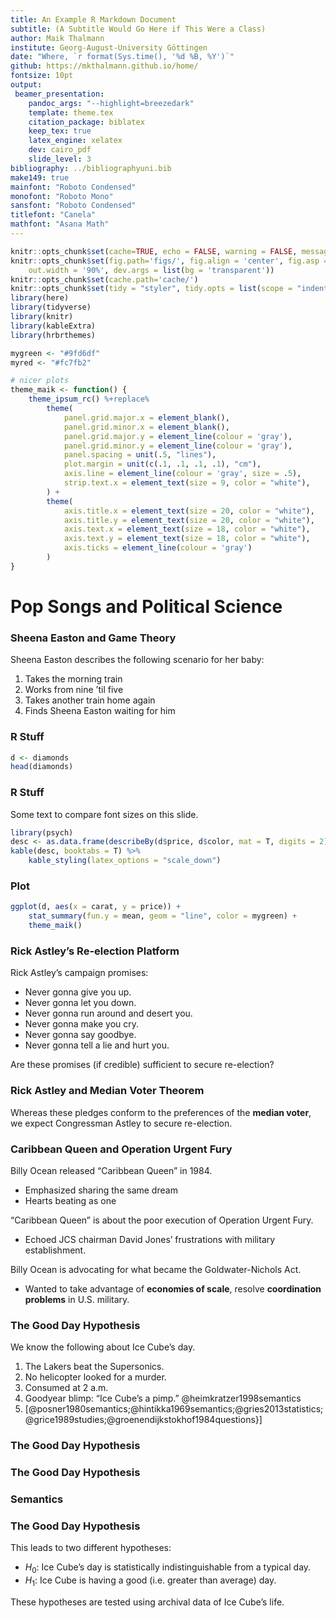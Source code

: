 ```yaml
---
title: An Example R Markdown Document
subtitle: (A Subtitle Would Go Here if This Were a Class)
author: Maik Thalmann
institute: Georg-August-University Göttingen
date: "Where, `r format(Sys.time(), '%d %B, %Y')`"
github: https://mkthalmann.github.io/home/
fontsize: 10pt
output:
 beamer_presentation:
    pandoc_args: "--highlight=breezedark"
    template: theme.tex
    citation_package: biblatex
    keep_tex: true
    latex_engine: xelatex
    dev: cairo_pdf
    slide_level: 3
bibliography: ../bibliographyuni.bib
make149: true
mainfont: "Roboto Condensed"
monofont: "Roboto Mono"
sansfont: "Roboto Condensed"
titlefont: "Canela"
mathfont: "Asana Math"
---
```


```r
knitr::opts_chunk$set(cache=TRUE, echo = FALSE, warning = FALSE, message = FALSE)
knitr::opts_chunk$set(fig.path='figs/', fig.align = 'center', fig.asp = 0.6, 
    out.width = '90%', dev.args = list(bg = 'transparent'))
knitr::opts_chunk$set(cache.path='cache/')
knitr::opts_chunk$set(tidy = "styler", tidy.opts = list(scope = "indention"))
library(here)
library(tidyverse)
library(knitr)
library(kableExtra)
library(hrbrthemes)

mygreen <- "#9fd6df"
myred <- "#fc7fb2"

# nicer plots
theme_maik <- function() {
    theme_ipsum_rc() %+replace%
        theme(
            panel.grid.major.x = element_blank(),
            panel.grid.minor.x = element_blank(),
            panel.grid.major.y = element_line(colour = 'gray'),
            panel.grid.minor.y = element_line(colour = 'gray'),
            panel.spacing = unit(.5, "lines"),
            plot.margin = unit(c(.1, .1, .1, .1), "cm"),
            axis.line = element_line(colour = 'gray', size = .5),
            strip.text.x = element_text(size = 9, color = "white"),
        ) + 
        theme(
            axis.title.x = element_text(size = 20, color = "white"),
            axis.title.y = element_text(size = 20, color = "white"),
            axis.text.x = element_text(size = 18, color = "white"),
            axis.text.y = element_text(size = 18, color = "white"),
            axis.ticks = element_line(colour = 'gray')
        )
}
```

# Pop Songs and Political Science

### Sheena Easton and Game Theory

Sheena Easton describes the following scenario for her baby:

1. Takes the morning train
2. Works from nine 'til five
3. Takes another train home again
4. Finds Sheena Easton waiting for him

### R Stuff

```r
d <- diamonds
head(diamonds)
```

### R Stuff

Some text to compare font sizes on this slide.

```r
library(psych)
desc <- as.data.frame(describeBy(d$price, d$color, mat = T, digits = 2))
kable(desc, booktabs = T) %>%
    kable_styling(latex_options = "scale_down")
```

### Plot

```r
ggplot(d, aes(x = carat, y = price)) +
    stat_summary(fun.y = mean, geom = "line", color = mygreen) +
    theme_maik()
```

### Rick Astley's Re-election Platform

Rick Astley's campaign promises:

- Never gonna give you up.
- Never gonna let you down.
- Never gonna run around and desert you.
- Never gonna make you cry.
- Never gonna say goodbye.
- Never gonna tell a lie and hurt you.

Are these promises (if credible) sufficient to secure re-election?

### Rick Astley and Median Voter Theorem

Whereas these pledges conform to the preferences of the **median voter**, we expect Congressman Astley to secure re-election.

### Caribbean Queen and Operation Urgent Fury

Billy Ocean released "Caribbean Queen" in 1984.

- Emphasized sharing the same dream
- Hearts beating as one

"Caribbean Queen" is about the poor execution of Operation Urgent Fury.

- Echoed JCS chairman David Jones' frustrations with military establishment.

Billy Ocean is advocating for what became the Goldwater-Nichols Act.

- Wanted to take advantage of **economies of scale**, resolve **coordination problems** in U.S. military.

### The Good Day Hypothesis

We know the following about Ice Cube's day.

1. The Lakers beat the Supersonics.
2. No helicopter looked for a murder.
3. Consumed \alert{Fatburger} at 2 a.m.
4. Goodyear blimp: "Ice Cube's a pimp." @heimkratzer1998semantics
5. [@posner1980semantics;@hintikka1969semantics;@gries2013statistics;@grice1989studies;@groenendijkstokhof1984questions}]

### The Good Day Hypothesis

\begin{tikzpicture}[baseline=(top.base), scale=.8]
    \Tree [.\node(top){DP}; [.D der ] [.NP [.AP [.A große ] ] [.N$''''$ [.AP^2 [.A^2 verschüchterte ] ] [.N$'''$ [.AP^3 [.A^3 fliegende ] ] [.N$''$ [.N$'$ [.N Wolf ] ] [.PP [.P aus ] [.NP^2 [.N^2 Twilight ] ] ] ] ] ] ] ]
\end{tikzpicture}

### The Good Day Hypothesis

\begin{quotebox}
    Colorless green ideas sleep furiously\hfill (Noam Chomsky)
\end{quotebox}

\begin{rulebox}
    \textbf{\color{mygreen} Functional Application (FA)}\hfill {\footnotesize H\&K:49}\\Wenn $\alpha$ ein verzweigender Knoten ist, \{$\beta$, $\gamma$\} die Menge von $\alpha$'s Töchtern ist und \sem{$\symbf{\beta}$} eine Funktion ist, dessen Domäne \sem{$\symbf{\gamma}$} enthält, dann \sem{$\symbf{\alpha}$} = \sem{$\symbf{\beta}$}(\sem{$\symbf{\gamma}$}).
\end{rulebox}

### Semantics

\begin{exe}
  \ex Lexikoneinträge
  
  \sem{not} = $\lambda p \in D_t$ . $p=0$\\
	\sem{Carla} = Carla\\
	\sem{invite} = $\lambda x \in D_e$ . [$\lambda y \in D_e$ . $y$ lädt $x$ ein]\\
	\sem{a} = $\lambda f \in D_{\langle e, t\rangle}$ . $[\lambda g \in D_{\langle e, t\rangle}$ . es gibt ein $x$, sodass $f(x)=1$ und $g(x)=1]$\\
	\sem{politician} = $\lambda x \in D_e$ . $x$ ist ein Politiker
\end{exe}

### The Good Day Hypothesis

This leads to two different hypotheses:

- $H_0$: Ice Cube's day is statistically indistinguishable from a typical day.
- $H_1$: Ice Cube is having a good (i.e. greater than average) day.

These hypotheses are tested using archival data of Ice Cube's life.
